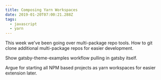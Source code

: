 ```yaml
---
title: Composing Yarn Workspaces
date: 2019-01-20T07:00:21.288Z
tags:
  - javascript
  - yarn
---
```

This week we've been going over multi-package repo tools. 
How to git clone additional multi-package repos for easier development.

Show gatsby-theme-examples workflow pulling in gatsby itself.

Argue for starting all NPM based projects as yarn workspaces for easier extension later.
